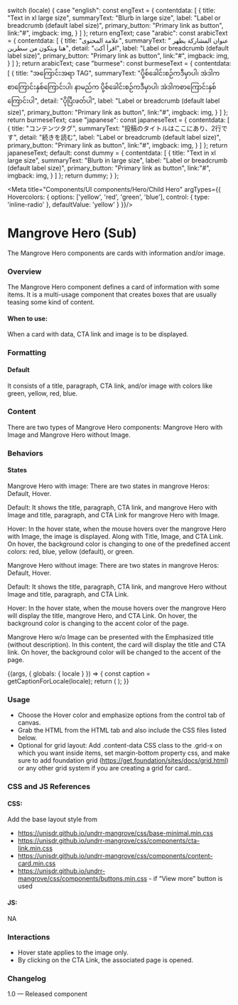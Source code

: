 
  switch (locale) {
    case "english":
      const engText = {
        contentdata: [
          {
            title: "Text in xl large size",
            summaryText: "Blurb in large size",
            label: "Label or breadcrumb (default label size)",
            primary_button: "Primary link as button",
            link:"#",
            imgback: img,
          }
        ]
      };
      return engText;
    case "arabic":
      const arabicText = {
        contentdata: [
          {
            title: "علامة المحتوى",
            summaryText: " عنوان المشاركة يظهر هنا ويتكون من سطرين",
            detail: "اقرأ أكث",
            label: "Label or breadcrumb (default label size)",
            primary_button: "Primary link as button",
            link:"#",
            imgback: img,
          }
        ]
      };
      return arabicText;
    case "burmese":
      const burmeseText = {
        contentdata: [
          {
            title: "အကြောင်းအရာ TAG",
            summaryText: "ပို့စ်ခေါင်းစဉ်ကဒီမှာပါ၊ အဲဒါကစာကြောင်းနှစ်ကြောင်းပါ၊ နာမည်က ပို့စ်ခေါင်းစဉ်ကဒီမှာပါ၊ အဲဒါကစာကြောင်းနှစ်ကြောင်းပါ",
            detail: "ပိုပြီးဖတ်ပါ",
            label: "Label or breadcrumb (default label size)",
            primary_button: "Primary link as button",
            link:"#",
            imgback: img,
          }
        ]
      };
      return burmeseText;
    case "japanese":
      const japaneseText = {
        contentdata: [
          {
            title: "コンテンツタグ",
            summaryText: "投稿のタイトルはここにあり、2行です",
            detail: "続きを読む",
            label: "Label or breadcrumb (default label size)",
            primary_button: "Primary link as button",
            link:"#",
            imgback: img,
          }
        ]
      };
      return japaneseText;
    default:
      const dummy = {
        contentdata: [
          {
            title: "Text in xl large size",
            summaryText: "Blurb in large size",
            label: "Label or breadcrumb (default label size)",
            primary_button: "Primary link as button",
            link:"#",
            imgback: img,
          }
        ]
      };
      return dummy;
  }
};

<Meta title="Components/UI components/Hero/Child Hero" argTypes={{
  Hovercolors: {
    options: ['yellow', 'red', 'green', 'blue'],
    control: { type: 'inline-radio' },
    defaultValue: 'yellow'
  }
}}/>

# Mangrove Hero (Sub)

The Mangrove Hero components are cards with information and/or image.

### Overview
The Mangrove Hero component defines a card of information with some items. It is a multi-usage component that creates boxes that are usually teasing some kind of content.

#### When to use:

When a card with data, CTA link and image is to be displayed.

### Formatting

#### Default
It consists of a title, paragraph, CTA link, and/or image with colors like green, yellow, red, blue.

### Content
There are two types of Mangrove Hero components: Mangrove Hero with Image and Mangrove Hero without Image.

### Behaviors

#### States
Mangrove Hero with image:
There are two states in mangrove Heros: Default, Hover.

Default: It shows the title, paragraph, CTA link, and mangrove Hero with Image and title, paragraph, and CTA Link for mangrove Hero with Image.

Hover: In the hover state, when the mouse hovers over the mangrove Hero with Image, the image is displayed. Along with Title, Image, and CTA Link. On hover, the background color is changing to one of the predefined accent colors: red, blue, yellow (default), or green.

Mangrove Hero without image:
There are two states in mangrove Heros: Default, Hover.

Default: It shows the title, paragraph, CTA link, and mangrove Hero without Image and title, paragraph, and CTA Link.



Hover: In the hover state, when the mouse hovers over the mangrove Hero will display the title, mangrove Hero, and CTA Link. On hover, the background color is changing to the accent color of the page.

Mangrove Hero w/o Image can be presented with the Emphasized title (without description). In this content, the card will display the title and CTA link. On hover, the background color will be changed to the accent of the page.

<Canvas>
<Story name="Child Hero">
  {(args, { globals: { locale } }) => {
    const caption = getCaptionForLocale(locale);
    return (
      <ChildHero
        data={caption.contentdata} {...args}
      ></ChildHero>
    );
  }}
</Story>
</Canvas>

### Usage
- Choose the Hover color and emphasize options from the control tab of canvas.
- Grab the HTML from the HTML tab and also include the CSS files listed below.
- Optional for grid layout: Add .content-data CSS class to the .grid-x  on which you want inside items, set margin-bottom property css, and make sure to add foundation grid (https://get.foundation/sites/docs/grid.html) or any other grid system if you are creating a grid for card..

### CSS and JS References

#### CSS:
Add the base layout style from

- https://unisdr.github.io/undrr-mangrove/css/base-minimal.min.css
- https://unisdr.github.io/undrr-mangrove/css/components/cta-link.min.css
- https://unisdr.github.io/undrr-mangrove/css/components/content-card.min.css
- https://unisdr.github.io/undrr-mangrove/css/components/buttons.min.css - if “View more” button is used

#### JS:
NA

### Interactions
- Hover state applies to the image only.
- By clicking on the CTA Link, the associated page is opened.

### Changelog
1.0 — Released component
